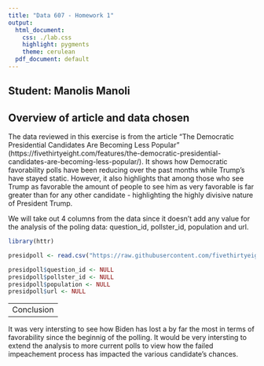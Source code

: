 ---
title: "Data 607 - Homework 1"
output:
  html_document:
    css: ./lab.css
    highlight: pygments
    theme: cerulean
  pdf_document: default
---

Student: Manolis Manoli
---
Overview of article and data chosen
---
The data reviewed in this exercise is from the article "The Democratic Presidential Candidates Are Becoming Less Popular" (https://fivethirtyeight.com/features/the-democratic-presidential-candidates-are-becoming-less-popular/).
It shows how Democratic favorability polls have been reducing over the past months while Trump's have stayed static. However, it also highlights that among those who see Trump as favorable the amount of people to see him as very favorable is far greater than for any other candidate - highlighting the highly divisive nature of President Trump. 

We will take out 4 columns from the data since it doesn't add any value for the analysis of the poling data: question_id, pollster_id, population and url.

```{r dataextraction}

library(httr)

presidpoll <- read.csv("https://raw.githubusercontent.com/fivethirtyeight/data/master/presidential-candidate-favorables-2019/favorability_polls_rv_2019.csv", header=T)

presidpoll$question_id <- NULL
presidpoll$pollster_id <- NULL
presidpoll$population <- NULL
presidpoll$url <- NULL

```
---
Conclusion
---

It was very intersting to see how Biden has lost a by far the most in terms of favorability since the beginnig of the polling.
It would be very intersting to extend the analysis to more current polls to view how the failed impeachement process has impacted the various candidate's chances.